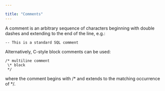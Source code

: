 ---

title: "Comments"
---

<div id="comments" class="registered_link"></div>

A comment is an arbitrary sequence of characters beginning with double dashes and extending to the end of the line, e.g.:

```
-- This is a standard SQL comment
```

Alternatively, C-style block comments can be used:

```
/* multiline comment
 \* block
 */
```

where the comment begins with /* and extends to the matching occurrence of */.